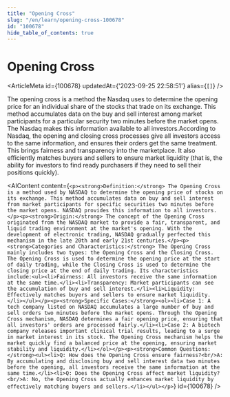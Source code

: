```yaml
---
title: "Opening Cross"
slug: "/en/learn/opening-cross-100678"
id: "100678"
hide_table_of_contents: true
---
```



# Opening Cross

<ArticleMeta id={100678} updatedAt={'2023-09-25 22:58:51'} alias={`[]`} />
<div className='border-solid border-b border-t-0 my-4 border-[var(--ifm-color-gray-300)]' />

The opening cross is a method the Nasdaq uses to determine the opening price for an individual share of the stocks that trade on its exchange. This method accumulates data on the buy and sell interest among market participants for a particular security two minutes before the market opens. The Nasdaq makes this information available to all investors.According to Nasdaq, the opening and closing cross processes give all investors access to the same information, and ensures their orders get the same treatment. This brings fairness and transparency into the marketplace. It also efficiently matches buyers and sellers to ensure market liquidity (that is, the ability for investors to find ready purchasers if they need to sell their positions quickly).

<AIContent content={`<p><strong>Definition:</strong> The Opening Cross is a method used by NASDAQ to determine the opening price of stocks on its exchange. This method accumulates data on buy and sell interest from market participants for specific securities two minutes before the market opens. NASDAQ provides this information to all investors.</p><p><strong>Origin:</strong> The concept of the Opening Cross originated from the NASDAQ market to provide a fair, transparent, and liquid trading environment at the market's opening. With the development of electronic trading, NASDAQ gradually perfected this mechanism in the late 20th and early 21st centuries.</p><p><strong>Categories and Characteristics:</strong> The Opening Cross mainly includes two types: the Opening Cross and the Closing Cross. The Opening Cross is used to determine the opening price at the start of daily trading, while the Closing Cross is used to determine the closing price at the end of daily trading. Its characteristics include:<ul><li>Fairness: All investors receive the same information at the same time.</li><li>Transparency: Market participants can see the accumulation of buy and sell interest.</li><li>Liquidity: Effectively matches buyers and sellers to ensure market liquidity.</li></ul></p><p><strong>Specific Cases:</strong><ol><li>Case 1: A tech company listed on NASDAQ accumulates a large number of buy and sell orders two minutes before the market opens. Through the Opening Cross mechanism, NASDAQ determines a fair opening price, ensuring that all investors' orders are processed fairly.</li><li>Case 2: A biotech company releases important clinical trial results, leading to a surge in market interest in its stock. The Opening Cross mechanism helps the market quickly find a balanced price at the opening, ensuring market stability and liquidity.</li></ol></p><p><strong>Common Questions:</strong><ul><li>Q: How does the Opening Cross ensure fairness?<br/>A: By accumulating and disclosing buy and sell interest data two minutes before the opening, all investors receive the same information at the same time.</li><li>Q: Does the Opening Cross affect market liquidity?<br/>A: No, the Opening Cross actually enhances market liquidity by effectively matching buyers and sellers.</li></ul></p>`} id={100678} />

